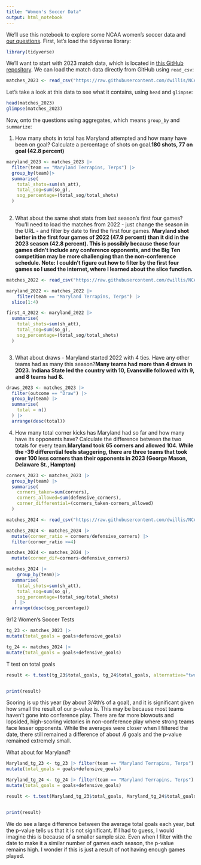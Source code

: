 ```yaml
---
title: "Women's Soccer Data"
output: html_notebook
---
```


We'll use this notebook to explore some NCAA women's soccer data and [our questions](https://docs.google.com/spreadsheets/d/1kTSrnl1URmcexIWLDMWqDnp3q-c2OS45uifnhjp10n4/edit#gid=0). First, let's load the tidyverse library:

```r
library(tidyverse)
```

We'll want to start with 2023 match data, which is located in [this GitHub repository](https://github.com/dwillis/NCAAWomensSoccerData). We can load the match data directly from GitHub using `read_csv`:

```r
matches_2023 <- read_csv("https://raw.githubusercontent.com/dwillis/NCAAWomensSoccerData/main/data/ncaa_womens_soccer_matchstats_2023.csv")
```

Let's take a look at this data to see what it contains, using `head` and `glimpse`:

```r
head(matches_2023)
glimpse(matches_2023)
```

Now, onto the questions using aggregates, which means `group_by` and `summarize`:

1.  How many shots in total has Maryland attempted and how many have been on goal? Calculate a percentage of shots on goal.**180 shots, 77 on goal (42.8 percent)**

```r
maryland_2023 <- matches_2023 |>
  filter(team == "Maryland Terrapins, Terps") |>
  group_by(team)|>
  summarise(
    total_shots=sum(sh_att),
    total_sog=sum(so_g),
    sog_percentage=(total_sog/total_shots)
  )
  
```

2.  What about the same shot stats from last season's first four games? You'll need to load the matches from 2022 - just change the season in the URL - and filter by date to find the first four games. **Maryland shot better in the first four games of 2022 (47.9 percent) than it did in the 2023 season (42.8 percent). This is possibly because those four games didn't include any conference opponents, and the Big Ten competition may be more challenging than the non-conference schedule. Note: I couldn't figure out how to filter by the first four games so I used the internet, where I learned about the slice function.**

```r
matches_2022 <- read_csv("https://raw.githubusercontent.com/dwillis/NCAAWomensSoccerData/main/data/ncaa_womens_soccer_matchstats_2022.csv")
```

```r
maryland_2022 <- matches_2022 |>
    filter(team == "Maryland Terrapins, Terps") |>
  slice(1:4)
```

```r
first_4_2022 <- maryland_2022 |>
  summarise(
    total_shots=sum(sh_att),
    total_sog=sum(so_g),
    sog_percentage=(total_sog/total_shots)
  ) 

```

```         
```

3.  What about draws - Maryland started 2022 with 4 ties. Have any other teams had as many this season?**Many teams had more than 4 draws in 2023. Indiana State led the country with 10, Evansville followed with 9, and 8 teams had 8.**

```r
draws_2023 <- matches_2023 |>
  filter(outcome == "Draw") |>
  group_by(team) |>
  summarise(
    total = n()
  ) |>
  arrange(desc(total))

```

4.  How many total corner kicks has Maryland had so far and how many have its opponents have? Calculate the difference between the two totals for every team.**Maryland took 65 corners and allowed 104. While the -39 differential feels staggering, there are three teams that took over 100 less corners than their opponents in 2023 (George Mason, Delaware St., Hampton)**

```r
corners_2023 <- matches_2023 |>
  group_by(team) |>
  summarise(
    corners_taken=sum(corners),
    corners_allowed=sum(defensive_corners),
    corner_differential=(corners_taken-corners_allowed)
  )
```

```r
matches_2024 <- read_csv("https://raw.githubusercontent.com/dwillis/NCAAWomensSoccerData/main/data/ncaa_womens_soccer_matchstats_2024.csv")
```

```r
matches_2024 <- matches_2024 |>
  mutate(corner_ratio = corners/defensive_corners) |>
  filter(corner_ratio >=4)
```

```r
matches_2024 <- matches_2024 |>
  mutate(corner_dif=corners-defensive_corners)
```

```r
matches_2024 |>
    group_by(team)|>
  summarise(
    total_shots=sum(sh_att),
    total_sog=sum(so_g),
    sog_percentage=(total_sog/total_shots)
   ) |>
  arrange(desc(sog_percentage))
```
9/12 Women's Soccer Tests

```r
tg_23 <- matches_2023 |> 
mutate(total_goals = goals+defensive_goals)

tg_24 <- matches_2024 |>
mutate(total_goals = goals+defensive_goals)

```
T test on total goals
```r
result <- t.test(tg_23$total_goals, tg_24$total_goals, alternative="two.sided", var.equal = TRUE)


print(result)
```
Scoring is up this year (by about 3/4th's of a goal), and it is significant given how small the result of our p-value is. This may be because most teams haven't gone into conference play. There are far more blowouts and lopsided, high-scoring victories in non-conference play where strong teams face lesser opponents. While the averages were closer when I filtered the date, there still remained a difference of about .6 goals and the p-value remained extremely small.


What about for Maryland?
```r
Maryland_tg_23 <- tg_23 |> filter(team == "Maryland Terrapins, Terps") |>
mutate(total_goals = goals+defensive_goals)

Maryland_tg_24 <- tg_24 |> filter(team == "Maryland Terrapins, Terps") |>
mutate(total_goals = goals+defensive_goals)

result <- t.test(Maryland_tg_23$total_goals, Maryland_tg_24$total_goals, alternative="two.sided", var.equal = TRUE)


print(result)

```
We do see a large difference between the average total goals each year, but the p-value tells us that it is not significant. If I had to guess, I would imagine this is because of a smaller sample size. Even when I filter with the date to make it a similar number of games each season, the p-value remains high. I wonder if this is just a result of not having enough games played.

